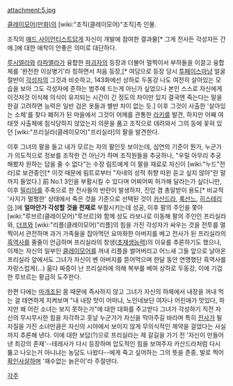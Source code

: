 attachment:5.jpg

[[클레이모어(만화)]]의 [wiki:"조직(클레이모어)"조직]측 인물.

조직의 [[매드 사이언티스트]]답게 자신이 개발에 참여한 결과물[* 그게 전사든 각성자든 간에.]에 대한 애착이 안좋은 의미로 대단하다.

[[루시엘라]]와 [[라파엘라]]가 융합한 [[파괴자]]의 등장과 더불어 멀찍이서 부하들을 이끌고 융합체를 '완전한 이상병기'라 칭하면서 처음 등장,[* 여담으로 등장 당시 [[투페이스]]마냥 얼굴 절반이 [[각성자]]의 그것과 비슷하고, 143화에선 상하로 두동강 나도 여전히 살아있는 모습을 보아 그도 각성자에 준하는 범주에 드는게 아닌가 싶었으나 본인 스스로 자신에게 이것저것 이식해 의식이 유지되는 시간이 긴 정도의 차이만 있지 결국엔 죽는다는 말을 한걸 고려하면 능력은 일반 검은 옷들과 별반 차이 없는 듯.] 이후 그것이 사출한 '살아있는 소체'를 찾다 폐허가 된 마을에서 그것이 어께를 관통한 [[라키]]를 발견, 하지만 어째 여태껏 사출체에 침식당하지 않았는지 의문을 품고 조직으로 데려와서 그의 등에 꽃혀 있던 [wiki:"프리실라(클레이모어)"프리실라]의 팔을 발견한다.

이후 그녀의 팔을 들고 내가 모르는 자의 팔인듯 보이는데, 심연의 기준이 뭔가, 누군가가 의도적으로 정보를 조작한 건 아닌가 하며 조직원들을 추궁하나, "우릴 아무리 추궁해봤자 원하는 답을 줄 수 없다"는 수장 림트에게 이 팔을 재료로 자신이 [wiki:"누드"전라]로 보관중인[* 이것 때문에 림트로부터 "자네의 성적 취향 따윈 듣고 싶지 않아"란 말까지 들었다.] 前 No.1 3인을 부활시킬 수 있다며 어찌어찌 허가해 달라는가 싶더니만, 이후 [[밀리아]]를 주축으로 한 전사들의 반란이 발생하자, 진압 겸 총알받이 용도[* 비교적 '사지가 멀쩡한' 상태에서 죽은 것을 기준으로 선택된 것이 [[카산드라(클레이모어)|카산드라]], [[록산느(클레이모어)|록산느]], [[히스테리아]].]에 '''얼마안가 각성할 것을 전재로''' 부활시키는데 성공, 이후 팔의 주인을 쫓아 [wiki:"루브르(클레이모어)"루브르]와 함께 성도 라보나로 이동해 팔의 주인인 프리실라와, [[더프]]와 [wiki:"리플(클레이모어)"리플]의 힘을 가진 각성자가 싸우는 것을 전투를 멀찍이서 관전하며 과거 가족들을 잡아먹던 요마화한 아버지를 베고 전사가 된 프리실라의 [[흑역사]]를 줄줄이 언급하며 프리실라의 창생([[초재생능력]])의 이유를 추론하기도 했으나, 이제는 자신의 일부인 [[클레이모어]]를 꺼내 리플을 썰어버리고 어느새 그들 앞으로 날아온 프리실라 앞에서도 그녀가 자신이 벤 아버지를 뜯어먹으며 한달 동안 연명했단 흑역사를 자랑스럽게(…) 읆다 짜증이 난 프리실라에 의해 복부를 베여 상하로 두동강, 이에 기겁한 루브르는 황급히 도주한다.

한편 다에는 [[마개조]]된 몸 때문에 즉사하지 않고 그녀가 자신의 하체에서 내장을 꺼내 먹는 걸 태연하게 지켜보며 "내 내장 맛이 어떠냐, 노인네보단 여자나 어린애가 맛있다, 하지만 왜 어린 소녀는 보지 못하는가"에 대한 대화를 주고받다 그녀가 각성하기 직전 자신의 무시무시한 힘을 자각하고 훗날 누군가가 자신을 막아주길 바라며 특히 [[전사]]가 될 자질을 가진 소녀만큼은 자신의 시야에서 보이지 않게 무의식적인 제약을 걸었다는 사실까지 추론해 낸다. 이에 대한 보답(?)으로 프리실라는 제 갈길을 가기 전 '자신이 만들어 낸 최강의 존재'--테레사가 다시 등장하며 압도적인 힘을 보여주자 카산드라처럼 다시 뚫고 나오는거 아니냐는 농담도 나왔다--에게 죽고 싶어하는 그의 뜻을 존중, 발로 찍어 [[확인사살]]하며 '재수없는 늙은이'라 주절댄다.

[[각주]]
